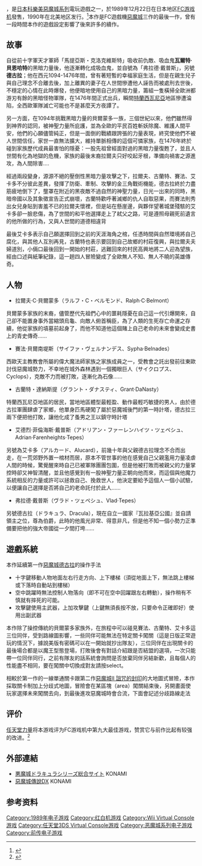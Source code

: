 {{Infobox VG
| title       = 惡魔城傳說
| original    = 
| japanese    = 悪魔城伝説
| english     = Castlevania III: Dracula's Curse
| image       = Castlevania III Dracula's Curse jp.png
| caption     = 日版遊戲封面
| official    = 
| common      = 惡魔城傳說
| genre       = [[動作遊戲|動作遊戲]]
| platforms   = [[Family_Computer|Family Computer]]、[[Windows|Windows]]<br>[[Mobile_Phones|Mobile Phones]]、[[Virtual_Console|Virtual Console]]
| developer   = [[KONAMI|KONAMI]]
| publisher   = KONAMI
| distributor = 
| director    = 赤松仁司
| producer    = 
| designer    = 
| writer      = 
| programmer  = 赤松仁司、M.Takemoto<br>奥田康雄、S.Kitamoto
| composer    = 前沢秀憲、船橋淳、森本幸恵
| artist      = I.Urata、藤本武史<br>戸隠のりやす、小川公一
| series      = [[惡魔城系列|惡魔城系列]]
| engine      = 
| modes       = [[單人遊戲|單人遊戲]]
| released    = '''Family Computer'''<br>{{vgr|JP|December 22, 1989|NA|September 1, 1990|EU|December 10, 1992}}'''Microsoft Windows'''<br>{{vgr|NA|November 16, 2002}}'''Mobile Phones'''<br>{{vgr|JP|2006年8月1日}}'''Wii Virtual Console'''<br>{{vgr|PAL|October 31, 2008|NA|January 12, 2009|JP|April 21, 2009}}'''3DS Virtual Console'''{{vgr|EU|April 17, 2014|NA|June 26, 2014}}'''Wii U Virtual Console'''{{vgr|JP|April 16, 2014|NA|June 26, 2014|PAL|September 4, 2014}}
| onlinegame  = 
| shutdown    = 
}}
{{vgname|惡魔城傳說|ja=悪魔城伝説|en=Castlevania III: Dracula's Curse}}，是[[日本|日本]][[科樂美|科樂美]][[惡魔城系列|惡魔城系列]]電玩遊戲之一，於1989年12月22日在日本地区[[FC游戏机|FC游戏机]]發售，1990年在北美地区发行。<ref name="gamefaqs">{{cite web| url = http://www.gamefaqs.com/nes/587180-castlevania-iii-draculas-curse/data| title = Release information| publisher = [[GameFAQs|GameFAQs]]| date = | accessdate = 2015-09-27| archive-date = 2015-09-28| archive-url = https://web.archive.org/web/20150928125021/http://www.gamefaqs.com/nes/587180-castlevania-iii-draculas-curse/data| dead-url = no}}</ref>本作是FC遊戲機[[惡魔城|惡魔城]]三作的最後一作，曾有一段時間本作的遊戲設定影響了後來許多的續作。

==故事==
自從前十字軍天才軍師「馬提亞斯・克洛克維斯特」吸收前仇敵、吸血鬼'''瓦爾特‧貝恩哈特'''的黑暗力量後，他逐漸轉化成吸血鬼，並自號為「弗拉德‧戴普斯」，另號'''德古拉'''；他在西元1094-1476年間，曾有著短暫的幸福家庭生活，但是在親生兒子與自己理念不合離去後，加上離異的妻子在人世間慘遭他人誣告而被處刑去世後，不穩定的心情在此時爆發，他便暗地使用自己的黑暗力量，籌組一隻橫掃全歐洲都游刃有餘的黑暗怪物軍隊，在1476年間正式出兵，瞬間[[特蘭西瓦尼亞|特蘭西瓦尼亞]]地區慘遭淪陷，全西歐軍隊滅亡可能也不是甚麼天方夜譚了。

另一方面，在1094年挑戰黑暗力量的貝爾蒙多一族，三個世紀以來，他們雖然得到神界的認同，被神聖力量所庇護，並為全歐的平民百姓斬妖除魔、維護人間平安，他們的心願儘管純正，但是一面倒的戰績跟誇張的力量表現，終究使他們不被人世間信任，家世一直無法擴大，維持單脈相傳的這個可憐家族，在1476年終於碰到家族歷代成員最害怕的隱憂：一股先祖曾經面對過的黑暗力量復甦了，並且人世間有化為地獄的危機，家族的最後末裔拉爾夫只好咬起牙根，準備向禍害之源進攻，為人間除害....

經過兩段變身，源源不絕的壓倒性黑暗力量攻擊之下，拉爾夫、古蘭特、賽法、艾卡多不分彼此差異，發揮了防衛、牽制、攻擊的金三角戰術機能，德古拉終於力盡筋疲地倒下了，壟罩在附近的黑夜敵不過自然的神聖力量，日光一出來的同時，黑暗帝國以及其象徵宣告正式崩壞，古蘭特歡呼著滅鄉的仇人自取惡果，而賽法則秀出女兒身貼到害羞不已的拉爾夫懷裡，但是站在懸崖邊，與夥伴望著城堡殘駭的艾卡多卻一臉悲傷，為了世間的和平他選擇走上了弒父之路，可是遵照母親死前遺言的他所做的行為，又與人世間的道德相違背

最後艾卡多表示自己願選擇回到之前的天涯海角之棺，任憑時間與自然環境將自己腐化，與其他人互別再見，古蘭特也表示要回到自己故鄉的村莊復興，與拉爾夫夫婦道別，小倆口最後回到一開始的村莊，逃難回來的村民高興地將二人迎為望族，經由口述與紙筆紀錄，這一趟四人冒險變成了全歐無人不知、無人不曉的英雄傳奇。

==人物==
*拉爾夫‧C‧貝爾蒙多（ラルフ・C・ベルモンド、Ralph‧C‧Belmont）

貝爾蒙多家族的末裔，儘管歷代先祖們心中的噩耗隱憂在自己這一代引爆開來，自己卻不能置身事外當縮頭烏龜、向敵人俯首稱臣，為了人類的生死存亡命運之存續，他從家族的墳墓前起身了，而他不知道他這個賭上自己老命的未來會變成史書上的青史傳奇……

*賽法‧貝爾南堤斯（サイファ・ヴェルナンデス、Sypha‧Belnades）

西歐天主教教會所屬的偉大魔法師家族之家族成員之一，受教會之託出發前往東歐討伐惡魔城勢力，不幸地在城外森林遇到一個獨眼巨人（サイクロプス、Cyclops），克敵不力而被打敗，逐漸化為石像……

*古蘭特・達納斯提（グラント・ダナスティ、Grant‧DaNasty）

特蘭西瓦尼亞地區的居民，當地地區體型最輕盈、動作最輕巧敏捷的男人，由於德古拉軍團肆虐了家鄉，他單身匹馬硬闖了屬於惡魔城後門的第一時計塔，德古拉三兩下便把他打敗，讓他化成了蚤男之王以鎮守時計塔

*艾德烈‧菲倫海斯‧戴普斯（アドリアン・ファーレンハイツ・ツェペシュ、Adrian‧Farenheights‧Tepes）

另號為艾卡多（アルカード、Alucard），前幾十年與父親德古拉理念不合而出走，在一荒郊野外置一棺材而居，原本不管世事的他在感覺自己父親濫用力量凌虐人間的時候，驚覺醒來時自己已被軍隊團團包圍，但是他被打敗而被親父的力量掌控時卻又神智清醒，並且他感覺到有一股神聖力量正朝向他而來，而這個與他魔力系統相反的力量或許可以拯救自己、挽救世人，他決定要給予這個人一個小試驗，以便讓自己選擇是否將自己的老命託付於此人……

*弗拉德‧戴普斯（ヴラド・ツェペシュ、Vlad‧Tepes）

另號德古拉（ドラキュラ、Dracula），現在自立一國家『瓦拉基亞公國』並自請領主之位，尊為伯爵，此時的他風光非常、得意非凡，但是他不知一個小勢力正準備要把他的強大帝國從一夕間打垮……

==遊戲系統==

本作延續第一作[[惡魔城德古拉|惡魔城德古拉]]的操作手法
*十字鍵移動人物地面左右行走方向、上下樓梯（須從地面上下，無法跳上樓梯或下落時自動站到樓梯）
*空中跳躍時無法控制人物落向（即不可在空中回躍跟左右轉動），操作稍有不慎就有摔死的可能。
*攻擊鍵使用主武器，上加攻擊鍵（上鍵無須長按不放，只要命令正確即好）使用出副武器

本作除了操控傳統的貝爾蒙多家族外，在旅程中可以碰見賽法、古蘭特、艾卡多這三位同伴，受到路線圖影響，一些同伴可能無法在特定關卡闖關（這是日版正常遊玩的情況下，據說美版有密碼可以在一開始就抄出隊友），三位同伴在出現關卡的最後場合都是以魔王型態登場，打敗後會有對話介紹跟是否結盟的選項，一次只能帶一位同伴同行，之前有隊友的話系統會詢問是否放棄同伴另結新歡，且每個人的性能盡不相同，要在闖關中切換成對友請按select。

相較於第一作的一線單通關卡跟第二作[[惡魔城II_詛咒的封印|惡魔城II 詛咒的封印]]的大地圖式冒險，本作採取關卡制加上分歧式地圖，冒險會在某區塊（area）闖關結束後，另開畫面使玩家選擇未來闖關去向，到最後進攻惡魔城時會合流，下面會記述分歧路線走法

==评价==
[[任天堂力量|任天堂力量]]将本游戏评为FC游戏机中第九大最佳游戏，赞赏它与前作比起有较强的改进。<ref>{{cite journal |date=August 2008 |title=Nintendo Power - The 20th Anniversary Issue! |volume=231 |series= [[Nintendo_Power|Nintendo Power]] |issue=231 |page=71 |pages= |publisher=[[Future_US|Future US]] |location=[[San_Francisco,_California|San Francisco, California]] |medium=Magazine}}</ref>

==外部連結==
*[http://www.konami.jp/gs/game/dracula/ 悪魔城ドラキュラシリーズ総合サイト] {{Wayback|url=http://www.konami.jp/gs/game/dracula/ |date=20161112231947 }}KONAMI{{ja}}
*[http://www.konami.jp/mobile/appli/a_densetsu.html 惡魔城傳說DX] {{Wayback|url=http://www.konami.jp/mobile/appli/a_densetsu.html |date=20091126014624 }}KONAMI{{ja}}

==参考资料==
{{Reflist}}

{{惡魔城}}

{{DEFAULTSORT:Akumajo Densetsu}}
[[Category:1989年电子游戏|Category:1989年电子游戏]]
[[Category:红白机游戏|Category:红白机游戏]]
[[Category:Wii_Virtual_Console游戏|Category:Wii Virtual Console游戏]]
[[Category:任天堂3DS_Virtual_Console游戏|Category:任天堂3DS Virtual Console游戏]]
[[Category:恶魔城系列电子游戏|Category:恶魔城系列电子游戏]]
[[Category:前传电子游戏|Category:前传电子游戏]]
